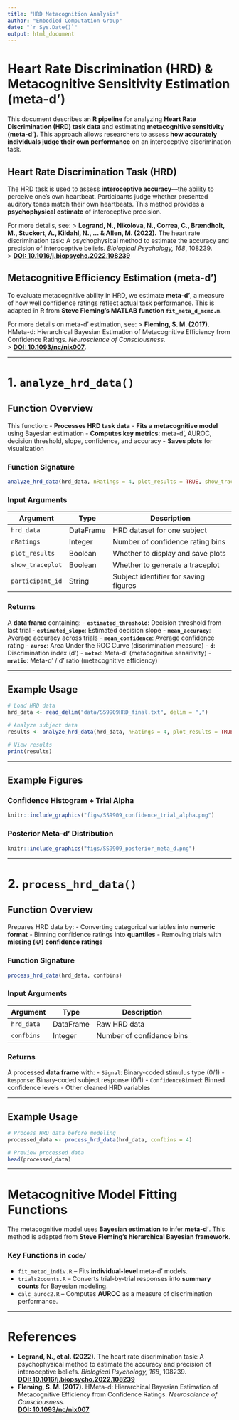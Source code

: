 ```yaml
---
title: "HRD Metacognition Analysis"
author: "Embodied Computation Group"
date: "`r Sys.Date()`"
output: html_document
---
```


# **Heart Rate Discrimination (HRD) & Metacognitive Sensitivity Estimation (meta-d')**

This document describes an **R pipeline** for analyzing **Heart Rate Discrimination (HRD) task data** and estimating **metacognitive sensitivity (meta-d')**. This approach allows researchers to assess **how accurately individuals judge their own performance** on an interoceptive discrimination task.

## **Heart Rate Discrimination Task (HRD)**
The HRD task is used to assess **interoceptive accuracy**—the ability to perceive one’s own heartbeat. Participants judge whether presented auditory tones match their own heartbeats. This method provides a **psychophysical estimate** of interoceptive precision.

For more details, see:
> **Legrand, N., Nikolova, N., Correa, C., Brændholt, M., Stuckert, A., Kildahl, N., ... & Allen, M. (2022).**  The heart rate discrimination task: A psychophysical method to estimate the accuracy and precision of interoceptive beliefs. *Biological Psychology, 168*, 108239.  
> **[DOI: 10.1016/j.biopsycho.2022.108239](https://www.sciencedirect.com/science/article/pii/S0301051121002325)**

## **Metacognitive Efficiency Estimation (meta-d')**
To evaluate metacognitive ability in HRD, we estimate **meta-d’**, a measure of how well confidence ratings reflect actual task performance. This is adapted in **R** from **Steve Fleming’s MATLAB function `fit_meta_d_mcmc.m`**.

For more details on meta-d’ estimation, see:
> **Fleming, S. M. (2017).** HMeta-d: Hierarchical Bayesian Estimation of Metacognitive Efficiency from Confidence Ratings. *Neuroscience of Consciousness.*  
> **[DOI: 10.1093/nc/nix007](https://doi.org/10.1093/nc/nix007)**.

---

# **1. `analyze_hrd_data()`**
## **Function Overview**
This function:
- **Processes HRD task data**
- **Fits a metacognitive model** using Bayesian estimation
- **Computes key metrics**: meta-d', AUROC, decision threshold, slope, confidence, and accuracy
- **Saves plots** for visualization

### **Function Signature**
```r
analyze_hrd_data(hrd_data, nRatings = 4, plot_results = TRUE, show_traceplot = TRUE, participant_id = "unknown")
```

### **Input Arguments**
| Argument          | Type    | Description |
|------------------|--------|-------------|
| `hrd_data`       | DataFrame | HRD dataset for one subject |
| `nRatings`       | Integer | Number of confidence rating bins |
| `plot_results`   | Boolean | Whether to display and save plots |
| `show_traceplot` | Boolean | Whether to generate a traceplot |
| `participant_id` | String  | Subject identifier for saving figures |

### **Returns**
A **data frame** containing:
- **`estimated_threshold`**: Decision threshold from last trial
- **`estimated_slope`**: Estimated decision slope
- **`mean_accuracy`**: Average accuracy across trials
- **`mean_confidence`**: Average confidence rating
- **`auroc`**: Area Under the ROC Curve (discrimination measure)
- **`d`**: Discrimination index (d')
- **`metad`**: Meta-d' (metacognitive sensitivity)
- **`mratio`**: Meta-d' / d' ratio (metacognitive efficiency)

---

## **Example Usage**
```r
# Load HRD data
hrd_data <- read_delim("data/SS9909HRD_final.txt", delim = ",")

# Analyze subject data
results <- analyze_hrd_data(hrd_data, nRatings = 4, plot_results = TRUE, show_traceplot = TRUE, participant_id = "SS9909")

# View results
print(results)
```

---

## **Example Figures**
### **Confidence Histogram + Trial Alpha**
```r
knitr::include_graphics("figs/SS9909_confidence_trial_alpha.png")
```

### **Posterior Meta-d’ Distribution**
```r
knitr::include_graphics("figs/SS9909_posterior_meta_d.png")
```

---

# **2. `process_hrd_data()`**
## **Function Overview**
Prepares HRD data by:
- Converting categorical variables into **numeric format**
- Binning confidence ratings into **quantiles**
- Removing trials with **missing (`NA`) confidence ratings**

### **Function Signature**
```r
process_hrd_data(hrd_data, confbins)
```

### **Input Arguments**
| Argument  | Type    | Description |
|-----------|--------|-------------|
| `hrd_data` | DataFrame | Raw HRD data |
| `confbins` | Integer | Number of confidence bins |

### **Returns**
A processed **data frame** with:
- `Signal`: Binary-coded stimulus type (0/1)
- `Response`: Binary-coded subject response (0/1)
- `ConfidenceBinned`: Binned confidence levels
- Other cleaned HRD variables

---

## **Example Usage**
```r
# Process HRD data before modeling
processed_data <- process_hrd_data(hrd_data, confbins = 4)

# Preview processed data
head(processed_data)
```

---

# **Metacognitive Model Fitting Functions**
The metacognitive model uses **Bayesian estimation** to infer **meta-d’**. This method is adapted from **Steve Fleming’s hierarchical Bayesian framework**.

### **Key Functions in `code/`**
- `fit_metad_indiv.R` – Fits **individual-level** meta-d’ models.
- `trials2counts.R` – Converts trial-by-trial responses into **summary counts** for Bayesian modeling.
- `calc_auroc2.R` – Computes **AUROC** as a measure of discrimination performance.

---

# **References**
- **Legrand, N., et al. (2022).** The heart rate discrimination task: A psychophysical method to estimate the accuracy and precision of interoceptive beliefs. *Biological Psychology, 168*, 108239.  
  **[DOI: 10.1016/j.biopsycho.2022.108239](https://www.sciencedirect.com/science/article/pii/S0301051121002325)**
- **Fleming, S. M. (2017).** HMeta-d: Hierarchical Bayesian Estimation of Metacognitive Efficiency from Confidence Ratings. *Neuroscience of Consciousness.*  
  **[DOI: 10.1093/nc/nix007](https://doi.org/10.1093/nc/nix007)**
